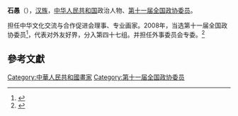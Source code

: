 '''石愚'''（{{bd|1946年||}}），[[汉族|汉族]]，[[中华人民共和国|中华人民共和国]]政治人物、[[第十一届全国政协委员|第十一届全国政协委员]]。

担任中华文化交流与合作促进会理事、专业画家。2008年，当选第十一届全国政协委员<ref>{{cite news|title=第十一届全国政协委员名单|url=http://www.indaa.com.cn/zt/2009qglh/zxzs/200903/t20090303_127573.html|accessdate=2013-04-09|newspaper=新华社北京1月25日电 中国人民政治协商会议第十一届全国委员会委员名单(共2237人，2008年1月25日政协第十届全国委员会常务委员会第二十次会议通过)|date=2008年1月25日|deadurl=yes|archiveurl=https://web.archive.org/web/20130928014403/http://www.indaa.com.cn/zt/2009qglh/zxzs/200903/t20090303_127573.html|archivedate=2013年9月28日}}</ref>，代表对外友好界，分入第四十七组。并担任外事委员会专委。<ref>{{cite news|title=全国政协信息-石愚|url=http://www.cppcc.gov.cn/CMS/wylibary/showJcwyxtInfoWylibary.action?tabJcwyxt.guid=11W0016270&wytype=wjwy|accessdate=2013-04-11|newspaper=全国政协委员会|archive-date=2019-06-12|archive-url=https://web.archive.org/web/20190612011617/http://www.cppcc.gov.cn/CMS/wylibary/showJcwyxtInfoWylibary.action?tabJcwyxt.guid=11W0016270&wytype=wjwy|dead-url=no}}</ref>

==參考文獻==
{{reflist}}
{{中国政治人物小作品}}

[[Category:中華人民共和國畫家|Category:中華人民共和國畫家]]
[[Category:第十一届全国政协委员|Category:第十一届全国政协委员]]